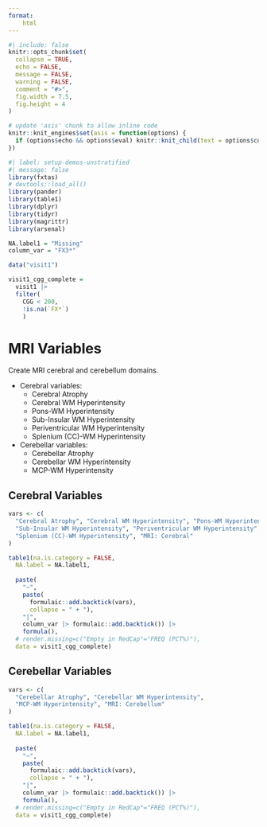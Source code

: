 ```yaml
---
format:
    html
---
```


```r
#| include: false
knitr::opts_chunk$set(
  collapse = TRUE,
  echo = FALSE,
  message = FALSE,
  warning = FALSE,
  comment = "#>",
  fig.width = 7.5,
  fig.height = 4
)

# update 'asis' chunk to allow inline code
knitr::knit_engines$set(asis = function(options) {
  if (options$echo && options$eval) knitr::knit_child(text = options$code)
})
```

```r
#| label: setup-demos-unstratified
#| message: false
library(fxtas)
# devtools::load_all()
library(pander)
library(table1)
library(dplyr)
library(tidyr)
library(magrittr)
library(arsenal)

NA.label1 = "Missing"
column_var = "FX3*"

data("visit1")

visit1_cgg_complete = 
  visit1 |> 
  filter(
    CGG < 200,
    !is.na(`FX*`)
    )
```

# MRI Variables

Create MRI cerebral and cerebellum domains.

<ul>
  <li>Cerebral variables:
    <ul>
      <li>Cerebral Atrophy</li> 
      <li>Cerebral WM Hyperintensity</li> 
      <li>Pons-WM Hyperintensity</li>
      <li>Sub-Insular WM Hyperintensity</li> 
      <li>Periventricular WM Hyperintensity</li>
      <li>Splenium (CC)-WM Hyperintensity</li>
    </ul>
  </li>
  <li>Cerebellar variables:
    <ul>
      <li>Cerebellar Atrophy</li>
      <li>Cerebellar WM Hyperintensity</li>
      <li>MCP-WM Hyperintensity</li>
    </ul>
  </li>
</ul>


## Cerebral Variables 

```r
vars <- c(
  "Cerebral Atrophy", "Cerebral WM Hyperintensity", "Pons-WM Hyperintensity",
  "Sub-Insular WM Hyperintensity", "Periventricular WM Hyperintensity",
  "Splenium (CC)-WM Hyperintensity", "MRI: Cerebral"
)

table1(na.is.category = FALSE, 
  NA.label = NA.label1,
  
  paste(
    "~", 
    paste(
      formulaic::add.backtick(vars), 
      collapse = " + "), 
    "|",
    column_var |> formulaic::add.backtick()) |> 
    formula(),
  # render.missing=c("Empty in RedCap"="FREQ (PCT%)"),
  data = visit1_cgg_complete)
```

## Cerebellar Variables

```r
vars <- c(
  "Cerebellar Atrophy", "Cerebellar WM Hyperintensity",
  "MCP-WM Hyperintensity", "MRI: Cerebellum"
)

table1(na.is.category = FALSE, 
  NA.label = NA.label1,
  
  paste(
    "~", 
    paste(
      formulaic::add.backtick(vars), 
      collapse = " + "), 
    "|",
    column_var |> formulaic::add.backtick()) |> 
    formula(),
  # render.missing=c("Empty in RedCap"="FREQ (PCT%)"),
  data = visit1_cgg_complete)
```
